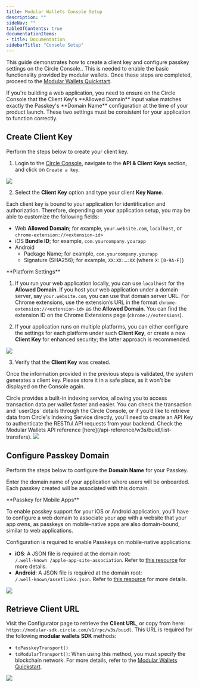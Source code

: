 ```yaml
---
title: Modular Wallets Console Setup
description: ""
sideNav: ""
tableOfContents: true
documentationItems: 
- title: Documentation
sidebarTitle: "Console Setup"
---
```


This guide demonstrates how to create a client key and configure passkey
settings on the Circle Console.. This is needed to enable the basic
functionality provided by modular wallets. Once these steps are completed,
proceed to the
[Modular Wallets Quickstart](/wallets/modular/create-a-wallet-and-send-gasless-txn).

<Note>
  If you're building a web application, you need to ensure on the Circle Console
  that the Client Key's **Allowed Domain** input value matches exactly the
  Passkey's **Domain Name** configuration at the time of your product launch.
  These two settings must be consistent for your application to function
  correctly.
</Note>

## Create Client Key

Perform the steps below to create your client key.

1. Login to the [Circle Console](https://console.circle.com/), navigate to the
   **API & Client Keys** section, and click on `Create a key`.

<Frame>
  <img src="/w3s/images/mw-setup-apiclientkeys01.png" />
</Frame>

2. Select the **Client Key** option and type your client **Key Name**.

Each client key is bound to your application for identification and
authorization. Therefore, depending on your application setup, you may be able
to customize the following fields:

- Web **Allowed Domain**; for example, `your.website.com`, `localhost`, or
  `chrome-extension://<extension-id>`
- iOS **Bundle ID**; for example, `com.yourcompany.yourapp`
- Android
  - Package Name; for example, `com.yourcompany.yourapp`
  - Signature (SHA256); for example, `XX:XX:…:XX` (where `X`: `[0-9A-F]`)

<Note>
**Platform Settings**

1. If you run your web application locally, you can use `localhost` for the
   **Allowed Domain**. If you host your web application under a domain server,
   say `your.website.com`, you can use that domain server URL. For Chrome
   extensions, use the extension’s URL in the format
   `chrome-extension://<extension-id>` as the **Allowed Domain**. You can find
   the extension ID on the Chrome Extensions page (`chrome://extensions`).

2. If your application runs on multiple platforms, you can either configure the
   settings for each platform under such **Client Key**, or create a new
   **Client Key** for enhanced security; the latter approach is recommended.

</Note>

<Frame>
  <img src="/w3s/images/mw-setup-createclientkey01.png" />
</Frame>

3. Verify that the **Client Key** was created.

Once the information provided in the previous steps is validated, the system
generates a client key. Please store it in a safe place, as it won't be
displayed on the Console again.

<Note>
  Circle provides a built-in indexing service, allowing you to access
  transaction data per wallet faster and easier. You can check the transaction
  and `userOps` details through the Circle Console, or if you’d like to retrieve
  data from Circle's Indexing Service directly, you’ll need to create an API Key
  to authenticate the RESTful API requests from your backend. Check the Modular
  Wallets API reference [here](/api-reference/w3s/buidl/list-transfers).
</Note>

<Frame>
  <img src="/w3s/images/mw-setup-clientkeycreated01.png" />
</Frame>

## Configure Passkey Domain

Perform the steps below to configure the **Domain Name** for your Passkey.

Enter the domain name of your application where users will be onboarded. Each
passkey created will be associated with this domain.

<Note>
**Passkey for Mobile Apps**

To enable passkey support for your iOS or Android application, you'll have to
configure a web domain to associate your app with a website that your app owns,
as passkeys on mobile-native apps are also domain-bound, similar to web
applications.

</Note>

Configuration is required to enable Passkeys on mobile-native applications:

- **iOS**: A JSON file is required at the domain root:  
  `/.well-known /apple-app-site-association`. Refer to
  [this resource](https://developer.apple.com/documentation/xcode/configuring-an-associated-domain)
  for more details.
- **Android**: A JSON file is required at the domain root:  
  `/.well-known/assetlinks.json`. Refer to
  [this resource](https://developer.android.com/identity/sign-in/credential-manager#add-support-dal)
  for more details.

<Frame>
  <img src="/w3s/images/mw-setup-passkey01.png" />
</Frame>

## Retrieve Client URL

Visit the Configurator page to retrieve the **Client URL**, or copy from here:
`https://modular-sdk.circle.com/v1/rpc/w3s/buidl`. This URL is required for the
following **modular wallets SDK** methods:

- `toPasskeyTransport()`
- `toModularTransport()`: When using this method, you must specify the
  blockchain network. For more details, refer to the
  [Modular Wallets Quickstart](/wallets/modular/create-a-wallet-and-send-gasless-txn).

<Frame>
  <img src="/w3s/images/mw-setup-clienturl01.png" />
</Frame>

